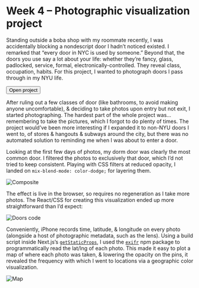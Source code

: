 
# Week 4 – Photographic visualization project

Standing outside a boba shop with my roommate recently, I was accidentally blocking a nondescript door I hadn’t noticed existed. I remarked that “every door in NYC is used by someone.” Beyond that, the doors you use say a lot about your life: whether they’re fancy, glass, padlocked, service, formal, electronically-controlled. They reveal class, occupation, habits. For this project, I wanted to photograph doors I pass through in my NYU life.

<Button as="a" href="https://ind-doors.vercel.app">Open project</Button>

After ruling out a few classes of door (like bathrooms, to avoid making anyone uncomfortable), & deciding to take photos upon entry but not exit, I started photographing. The hardest part of the whole project was…remembering to take the pictures, which I forgot to do plenty of times. The project would’ve been more interesting if I expanded it to non-NYU doors I went to, of stores & hangouts & subways around the city, but there was no automated solution to reminding me when I was about to enter a door.

Looking at the first few days of photos, my dorm door was clearly the most common door. I filtered the photos to exclusively that door, which I’d not tried to keep consistent. Playing with CSS filters at reduced opacity, I landed on `mix-blend-mode: color-dodge;` for layering them.

![Composite](https://cloud-dtdtrx6wn-lachlanjc.vercel.app/composite.jpg)

The effect is live in the browser, so requires no regeneration as I take more photos. The React/CSS for creating this visualization ended up more straightforward than I’d expect:

![Doors code](https://cloud-dtdtrx6wn-lachlanjc.vercel.app/doors-code.png)

Conveniently, iPhone records time, latitude, & longitude on every photo (alongside a host of photographic metadata, such as the lens). Using a build script inside Next.js’s [`getStaticProps`](https://nextjs.org/docs/basic-features/data-fetching/get-static-props), I used the [`exifr`](https://github.com/MikeKovarik/exifr) npm package to programmatically read the lat/lng of each photo. This made it easy to plot a map of where each photo was taken, & lowering the opacity on the pins, it revealed the frequency with which I went to locations via a geographic color visualization.

![Map](https://cloud-dtdtrx6wn-lachlanjc.vercel.app/map.png)

<Song url="https://song.link/us/i/1482422208" />
